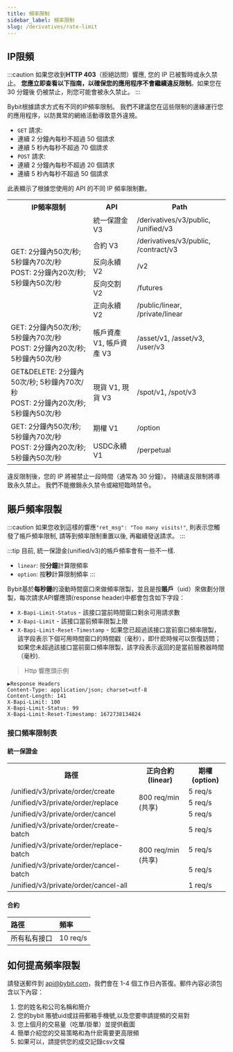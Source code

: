 ```yaml
---
title: 頻率限制
sidebar_label: 頻率限制
slug: /derivatives/rate-limit
---
```


## IP限頻
:::caution
如果您收到**HTTP 403**（拒絕訪問）響應, 您的 IP 已被暫時或永久禁止。 **您應立即查看以下指南，以確保您的應用程序不會繼續違反限制**。如果您在 30 分鐘後
仍被禁止，則您可能會被永久禁止。
:::

Bybit根據請求方式有不同的IP頻率限制。 我們不建議您在這些限制的邊緣運行您的應用程序，以防異常的網絡活動導致意外違規。

* `GET` 請求:
* 連續 2 分鐘內每秒不超過 50 個請求
* 連續 5 秒內每秒不超過 70 個請求
* `POST` 請求:
* 連續 2 分鐘內每秒不超過 20 個請求
* 連續 5 秒內每秒不超過 50 個請求

此表顯示了根據您使用的 API 的不同 IP 頻率限制數。

<span class="blocky_table">
<table border="0.8">
    <tr>
        <th>IP頻率限制</th><th>API</th><th>Path</th>
    </tr>
    <tr>
        <td rowSpan="5">GET: 2分鐘內50次/秒; 5秒鐘內70次/秒<br/>POST: 2分鐘內20次/秒; 5秒鐘內50次/秒</td><td>統一保證金 V3</td><td>/derivatives/v3/public, /unified/v3</td>
    </tr>
    <tr>
        <td>合約 V3</td><td>/derivatives/v3/public, /contract/v3</td>
    </tr>
    <tr>
        <td>反向永續 V2</td><td>/v2</td>
    </tr>
    <tr>
        <td>反向交割 V2</td><td>/futures</td>
    </tr>
    <tr>
        <td>正向永續 V2</td><td>/public/linear, /private/linear</td>
    </tr>
    <tr>
        <td>GET: 2分鐘內50次/秒; 5秒鐘內70次/秒<br/>POST: 2分鐘內20次/秒; 5秒鐘內50次/秒</td><td>帳戶資產 V1, 帳戶資產 V3</td><td>/asset/v1, /asset/v3, /user/v3</td>
    </tr>
    <tr>
        <td>GET&DELETE: 2分鐘內50次/秒; 5秒鐘內70次/秒<br/>POST: 2分鐘內20次/秒; 5秒鐘內50次/秒</td><td>現貨 V1, 現貨 V3</td><td>/spot/v1, /spot/v3</td>
    </tr>
    <tr>
        <td rowSpan="2">GET: 2分鐘內50次/秒; 5秒鐘內70次/秒<br/>POST: 2分鐘內20次/秒; 5秒鐘內50次/秒</td><td>期權 V1</td><td>/option</td>
    </tr>
    <tr>
        <td>USDC永續 V1</td><td>/perpetual</td>
    </tr>
</table>
</span>

違反限制後，您的 IP 將被禁止一段時間（通常為 30 分鐘）。 持續違反限制將導致永久禁止。 我們不能撤銷永久禁令或縮短臨時禁令。

## 賬戶頻率限製
:::caution
如果您收到這樣的響應`"ret_msg": "Too many visits!"`, 則表示您觸發了帳戶頻率限制, 請等到頻率限制重置以後, 再繼續發送請求。
:::

:::tip
目前, 統一保證金(unified/v3)的帳戶頻率會有一些不一樣.
* `linear`: 按**分鐘**計算限頻率
* `option`: 按**秒**計算限制頻率
:::

Bybit基於**每秒鍾**的滾動時間窗口來做頻率限製，並且是按**賬戶**（uid）來做劃分限製，每次請求API響應頭(response header)中都會包含如下字段：
* `X-Bapi-Limit-Status` - 該接口當前時間窗口剩余可用請求數
* `X-Bapi-Limit` - 該接口當前頻率限製上限
* `X-Bapi-Limit-Reset-Timestamp` - 如果您已超過該接口當前窗口頻率限製，該字段表示下個可用時間窗口的時間戳（毫秒），即什麽時候可以恢復訪問；如果您未超過該接口當前窗口頻率限製，該字段表示返回的是當前服務器時間（毫秒).

> Http 響應頭示例

```http
▶Response Headers
Content-Type: application/json; charset=utf-8
Content-Length: 141
X-Bapi-Limit: 100
X-Bapi-Limit-Status: 99
X-Bapi-Limit-Reset-Timestamp: 1672738134824
```

### 接口頻率限制表
#### 統一保證金
<span class="blocky_table">
<table border="0.8">
    <tr>
        <th>路徑</th><th>正向合約(linear)</th><th>期權(option)</th>
    </tr>
    <tr>
        <td>/unified/v3/private/order/create</td><td rowSpan="3">800 req/min (共享)</td><td>5 req/s</td>
    </tr>
    <tr>
        <td>/unified/v3/private/order/replace</td><td>5 req/s</td>
    </tr>
    <tr>
        <td>/unified/v3/private/order/cancel</td><td>5 req/s</td>
    </tr>
    <tr>
        <td>/unified/v3/private/order/create-batch</td><td rowSpan="4">800 req/min (共享)<br/></td><td>5 req/s</td>
    </tr>
    <tr>
        <td>/unified/v3/private/order/replace-batch</td><td>5 req/s</td>
    </tr>
    <tr>
        <td>/unified/v3/private/order/cancel-batch</td><td>5 req/s</td>
    </tr>
    <tr>
        <td>/unified/v3/private/order/cancel-all</td><td>1 req/s</td>
    </tr>
</table>
</span>

#### 合約
<span class="blocky_table">

|路徑 |頻率 |
|:----|:----|
|所有私有接口 |10 req/s|

</span>

## 如何提高頻率限製
請發送郵件到 api@bybit.com，我們會在 1-4 個工作日內答復。郵件內容必須包含以下內容：
1. 您的姓名和公司名稱和簡介
2. 您的bybit 賬號uid或註冊郵箱手機號,以及您要申請提頻的交易對
3. 您上個月的交易量（吃單/掛單）並提供截圖
4. 簡單介紹您的交易策略和為什麽需要更高限頻
5. 如果可以，請提供您的成交記錄csv文檔